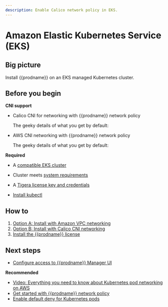 ```yaml
---
description: Enable Calico network policy in EKS.
---
```



# Amazon Elastic Kubernetes Service (EKS)

## Big picture

Install {{prodname}} on an EKS managed Kubernetes cluster.

## Before you begin

**CNI support**

- Calico CNI for networking with {{prodname}} network policy

  The geeky details of what you get by default:

  <GeekDetails
    prodname='{{prodname}}'
    details='Policy:Calico,IPAM:Calico,CNI:Calico,Overlay:IPIP,Routing:BGP,Datastore:Kubernetes'
  />

- AWS CNI networking with {{prodname}} network policy

  The geeky details of what you get by default:

  <GeekDetails
    prodname='{{prodname}}'
    details='Policy:Calico,IPAM:AWS,CNI:AWS,Overlay:No,Routing:VPC Native,Datastore:Kubernetes'
  />

**Required**

- A [compatible EKS cluster](../compatibility.mdx#eks)

- Cluster meets [system requirements](requirements.mdx)

- A [Tigera license key and credentials](calico-enterprise.mdx)

- [Install kubectl](https://kubernetes.io/docs/tasks/tools/install-kubectl/)

## How to

1. [Option A: Install with Amazon VPC networking](#install-eks-with-amazon-vpc-networking)
1. [Option B: Install with Calico CNI networking](#install-eks-with-calico-networking)
1. [Install the {{prodname}} license](#install-the-calico-enterprise-license)

<InstallEKS clusterType='standalone' />

## Next steps

- [Configure access to {{prodname}} Manager UI](../../operations/cnx/access-the-manager.mdx)

**Recommended**

- [Video: Everything you need to know about Kubernetes pod networking on AWS](https://www.projectcalico.org/everything-you-need-to-know-about-kubernetes-pod-networking-on-aws/)
- [Get started with {{prodname}} network policy](../../network-policy/beginners/calico-network-policy.mdx)
- [Enable default deny for Kubernetes pods](../../network-policy/beginners/kubernetes-default-deny.mdx)
